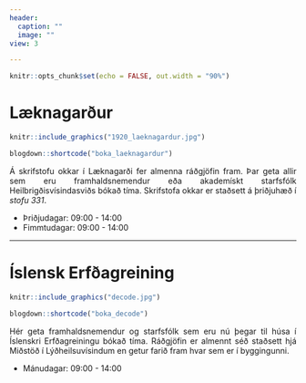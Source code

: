 ```yaml
---
header:
  caption: ""
  image: ""
view: 3

---
```


<style>
body {
text-align: justify}
</style>

```r
knitr::opts_chunk$set(echo = FALSE, out.width = "90%")
```


# Læknagarður

```r
knitr::include_graphics("1920_laeknagardur.jpg")
```


```r
blogdown::shortcode("boka_laeknagardur")
```

Á skrifstofu okkar í Læknagarði fer almenna ráðgjöfin fram. Þar geta allir sem eru framhaldsnemendur eða akademískt starfsfólk Heilbrigðisvísindasviðs bókað tíma. Skrifstofa okkar er staðsett á þriðjuhæð í *stofu 331*.

* Þriðjudagar: 09:00 - 14:00
* Fimmtudagar: 09:00 - 14:00

***

# Íslensk Erfðagreining 

```r
knitr::include_graphics("decode.jpg")
```


```r
blogdown::shortcode("boka_decode")
```

Hér geta framhaldsnemendur og starfsfólk sem eru nú þegar til húsa í Íslenskri Erfðagreiningu bókað tíma. Ráðgjöfin er almennt séð staðsett hjá Miðstöð í Lýðheilsuvísindum en getur farið fram hvar sem er í byggingunni.

* Mánudagar: 09:00 - 14:00
